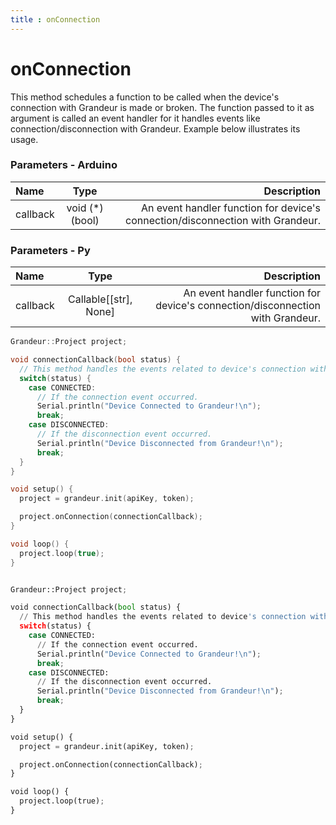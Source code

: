 ```yaml
---
title : onConnection
---
```

# onConnection

This method schedules a function to be called when the device's connection with Grandeur is made or broken. The function passed to it as argument is called an event handler for it handles events like connection/disconnection with Grandeur. Example below illustrates its usage.

<Tabs group="tab-group-test">

  <Item value="arduino" label="Arduino">

   ### Parameters - Arduino

| Name          | Type        |   Description |
| :------------ | :---------: | ----------: |
| callback         |    void (*)(bool)	    | An event handler function for device's connection/disconnection with Grandeur.|

  </Item>

  <Item value="py" label="Py">

  ### Parameters - Py

| Name       | Type |   Description |
| :------------ | :---------: | ----------: |
| callback         |   Callable[[str], None]	    | An event handler function for device's connection/disconnection with Grandeur.|

  </Item>

</Tabs>


<Tabs group="tab-group-test">

  <Item value="arduino" label="Arduino">

```cpp
Grandeur::Project project;

void connectionCallback(bool status) {
  // This method handles the events related to device's connection with Grandeur.
  switch(status) {
    case CONNECTED:
      // If the connection event occurred.
      Serial.println("Device Connected to Grandeur!\n");
      break;
    case DISCONNECTED:
      // If the disconnection event occurred.
      Serial.println("Device Disconnected from Grandeur!\n");
      break;
  }
}

void setup() {
  project = grandeur.init(apiKey, token);

  project.onConnection(connectionCallback);
}

void loop() {
  project.loop(true);
}

```

  </Item>

   <Item value="py" label="Py">

```py

Grandeur::Project project;

void connectionCallback(bool status) {
  // This method handles the events related to device's connection with Grandeur.
  switch(status) {
    case CONNECTED:
      // If the connection event occurred.
      Serial.println("Device Connected to Grandeur!\n");
      break;
    case DISCONNECTED:
      // If the disconnection event occurred.
      Serial.println("Device Disconnected from Grandeur!\n");
      break;
  }
}

void setup() {
  project = grandeur.init(apiKey, token);

  project.onConnection(connectionCallback);
}

void loop() {
  project.loop(true);
}

```

</Item>

</Tabs>